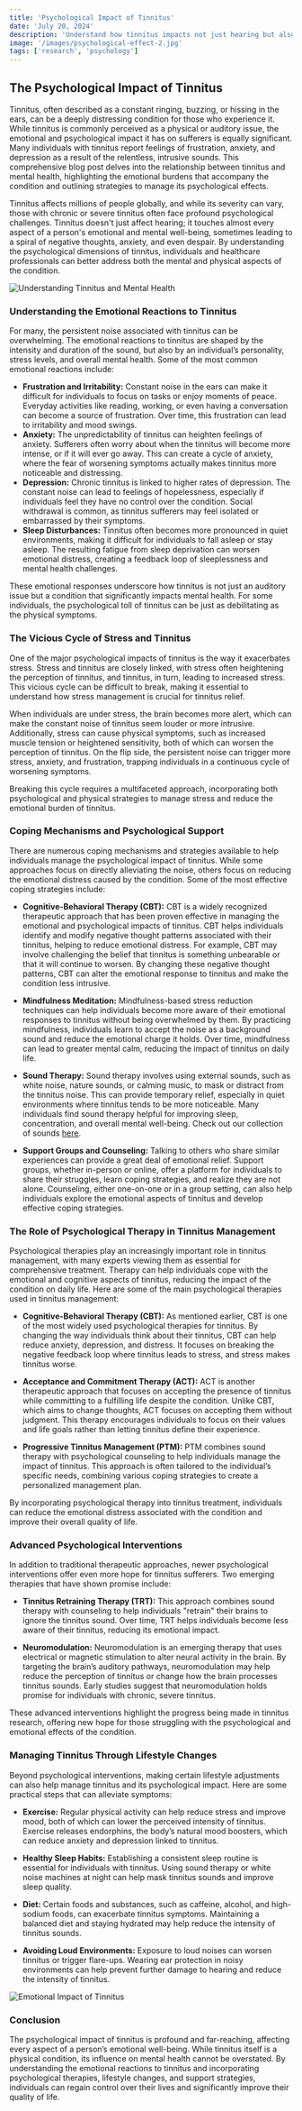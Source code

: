 ```yaml
---
title: 'Psychological Impact of Tinnitus'
date: 'July 20, 2024'
description: 'Understand how tinnitus impacts not just hearing but also mental health, influencing emotional and psychological well-being.'
image: '/images/psychological-effect-2.jpg'
tags: ['research', 'psychology']
---
```


## The Psychological Impact of Tinnitus

Tinnitus, often described as a constant ringing, buzzing, or hissing in the ears, can be a deeply distressing condition for those who experience it. While tinnitus is commonly perceived as a physical or auditory issue, the emotional and psychological impact it has on sufferers is equally significant. Many individuals with tinnitus report feelings of frustration, anxiety, and depression as a result of the relentless, intrusive sounds. This comprehensive blog post delves into the relationship between tinnitus and mental health, highlighting the emotional burdens that accompany the condition and outlining strategies to manage its psychological effects.

Tinnitus affects millions of people globally, and while its severity can vary, those with chronic or severe tinnitus often face profound psychological challenges. Tinnitus doesn't just affect hearing; it touches almost every aspect of a person's emotional and mental well-being, sometimes leading to a spiral of negative thoughts, anxiety, and even despair. By understanding the psychological dimensions of tinnitus, individuals and healthcare professionals can better address both the mental and physical aspects of the condition.

<Image
  src="/images/psychological-effect.jpg"
  alt="Understanding Tinnitus and Mental Health"
/>

### Understanding the Emotional Reactions to Tinnitus

For many, the persistent noise associated with tinnitus can be overwhelming. The emotional reactions to tinnitus are shaped by the intensity and duration of the sound, but also by an individual’s personality, stress levels, and overall mental health. Some of the most common emotional reactions include:

- **Frustration and Irritability:** Constant noise in the ears can make it difficult for individuals to focus on tasks or enjoy moments of peace. Everyday activities like reading, working, or even having a conversation can become a source of frustration. Over time, this frustration can lead to irritability and mood swings.
- **Anxiety:** The unpredictability of tinnitus can heighten feelings of anxiety. Sufferers often worry about when the tinnitus will become more intense, or if it will ever go away. This can create a cycle of anxiety, where the fear of worsening symptoms actually makes tinnitus more noticeable and distressing.
- **Depression:** Chronic tinnitus is linked to higher rates of depression. The constant noise can lead to feelings of hopelessness, especially if individuals feel they have no control over the condition. Social withdrawal is common, as tinnitus sufferers may feel isolated or embarrassed by their symptoms.
- **Sleep Disturbances:** Tinnitus often becomes more pronounced in quiet environments, making it difficult for individuals to fall asleep or stay asleep. The resulting fatigue from sleep deprivation can worsen emotional distress, creating a feedback loop of sleeplessness and mental health challenges.

These emotional responses underscore how tinnitus is not just an auditory issue but a condition that significantly impacts mental health. For some individuals, the psychological toll of tinnitus can be just as debilitating as the physical symptoms.

<AdComponent />

### The Vicious Cycle of Stress and Tinnitus

One of the major psychological impacts of tinnitus is the way it exacerbates stress. Stress and tinnitus are closely linked, with stress often heightening the perception of tinnitus, and tinnitus, in turn, leading to increased stress. This vicious cycle can be difficult to break, making it essential to understand how stress management is crucial for tinnitus relief.

When individuals are under stress, the brain becomes more alert, which can make the constant noise of tinnitus seem louder or more intrusive. Additionally, stress can cause physical symptoms, such as increased muscle tension or heightened sensitivity, both of which can worsen the perception of tinnitus. On the flip side, the persistent noise can trigger more stress, anxiety, and frustration, trapping individuals in a continuous cycle of worsening symptoms.

Breaking this cycle requires a multifaceted approach, incorporating both psychological and physical strategies to manage stress and reduce the emotional burden of tinnitus.

### Coping Mechanisms and Psychological Support

There are numerous coping mechanisms and strategies available to help individuals manage the psychological impact of tinnitus. While some approaches focus on directly alleviating the noise, others focus on reducing the emotional distress caused by the condition. Some of the most effective coping strategies include:

- **Cognitive-Behavioral Therapy (CBT):** CBT is a widely recognized therapeutic approach that has been proven effective in managing the emotional and psychological impacts of tinnitus. CBT helps individuals identify and modify negative thought patterns associated with their tinnitus, helping to reduce emotional distress. For example, CBT may involve challenging the belief that tinnitus is something unbearable or that it will continue to worsen. By changing these negative thought patterns, CBT can alter the emotional response to tinnitus and make the condition less intrusive.

- **Mindfulness Meditation:** Mindfulness-based stress reduction techniques can help individuals become more aware of their emotional responses to tinnitus without being overwhelmed by them. By practicing mindfulness, individuals learn to accept the noise as a background sound and reduce the emotional charge it holds. Over time, mindfulness can lead to greater mental calm, reducing the impact of tinnitus on daily life.

- **Sound Therapy:** Sound therapy involves using external sounds, such as white noise, nature sounds, or calming music, to mask or distract from the tinnitus noise. This can provide temporary relief, especially in quiet environments where tinnitus tends to be more noticeable. Many individuals find sound therapy helpful for improving sleep, concentration, and overall mental well-being. Check out our collection of sounds [here](/zen).

- **Support Groups and Counseling:** Talking to others who share similar experiences can provide a great deal of emotional relief. Support groups, whether in-person or online, offer a platform for individuals to share their struggles, learn coping strategies, and realize they are not alone. Counseling, either one-on-one or in a group setting, can also help individuals explore the emotional aspects of tinnitus and develop effective coping strategies.

<AdComponent />

### The Role of Psychological Therapy in Tinnitus Management

Psychological therapies play an increasingly important role in tinnitus management, with many experts viewing them as essential for comprehensive treatment. Therapy can help individuals cope with the emotional and cognitive aspects of tinnitus, reducing the impact of the condition on daily life. Here are some of the main psychological therapies used in tinnitus management:

- **Cognitive-Behavioral Therapy (CBT):** As mentioned earlier, CBT is one of the most widely used psychological therapies for tinnitus. By changing the way individuals think about their tinnitus, CBT can help reduce anxiety, depression, and distress. It focuses on breaking the negative feedback loop where tinnitus leads to stress, and stress makes tinnitus worse.

- **Acceptance and Commitment Therapy (ACT):** ACT is another therapeutic approach that focuses on accepting the presence of tinnitus while committing to a fulfilling life despite the condition. Unlike CBT, which aims to change thoughts, ACT focuses on accepting them without judgment. This therapy encourages individuals to focus on their values and life goals rather than letting tinnitus define their experience.

- **Progressive Tinnitus Management (PTM):** PTM combines sound therapy with psychological counseling to help individuals manage the impact of tinnitus. This approach is often tailored to the individual’s specific needs, combining various coping strategies to create a personalized management plan.

By incorporating psychological therapy into tinnitus treatment, individuals can reduce the emotional distress associated with the condition and improve their overall quality of life.

### Advanced Psychological Interventions

In addition to traditional therapeutic approaches, newer psychological interventions offer even more hope for tinnitus sufferers. Two emerging therapies that have shown promise include:

- **Tinnitus Retraining Therapy (TRT):** This approach combines sound therapy with counseling to help individuals "retrain" their brains to ignore the tinnitus sound. Over time, TRT helps individuals become less aware of their tinnitus, reducing its emotional impact.

- **Neuromodulation:** Neuromodulation is an emerging therapy that uses electrical or magnetic stimulation to alter neural activity in the brain. By targeting the brain’s auditory pathways, neuromodulation may help reduce the perception of tinnitus or change how the brain processes tinnitus sounds. Early studies suggest that neuromodulation holds promise for individuals with chronic, severe tinnitus.

These advanced interventions highlight the progress being made in tinnitus research, offering new hope for those struggling with the psychological and emotional effects of the condition.

<AdComponent />

### Managing Tinnitus Through Lifestyle Changes

Beyond psychological interventions, making certain lifestyle adjustments can also help manage tinnitus and its psychological impact. Here are some practical steps that can alleviate symptoms:

- **Exercise:** Regular physical activity can help reduce stress and improve mood, both of which can lower the perceived intensity of tinnitus. Exercise releases endorphins, the body’s natural mood boosters, which can reduce anxiety and depression linked to tinnitus.

- **Healthy Sleep Habits:** Establishing a consistent sleep routine is essential for individuals with tinnitus. Using sound therapy or white noise machines at night can help mask tinnitus sounds and improve sleep quality.

- **Diet:** Certain foods and substances, such as caffeine, alcohol, and high-sodium foods, can exacerbate tinnitus symptoms. Maintaining a balanced diet and staying hydrated may help reduce the intensity of tinnitus sounds.

- **Avoiding Loud Environments:** Exposure to loud noises can worsen tinnitus or trigger flare-ups. Wearing ear protection in noisy environments can help prevent further damage to hearing and reduce the intensity of tinnitus.

<Image
  src="/images/psychological-effect-2.jpg"
  alt="Emotional Impact of Tinnitus"
/>

### Conclusion

The psychological impact of tinnitus is profound and far-reaching, affecting every aspect of a person’s emotional well-being. While tinnitus itself is a physical condition, its influence on mental health cannot be overstated. By understanding the emotional reactions to tinnitus and incorporating psychological therapies, lifestyle changes, and support strategies, individuals can regain control over their lives and significantly improve their quality of life.
